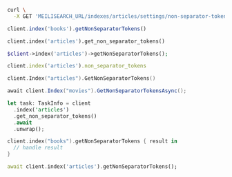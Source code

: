 <CodeGroup>

```bash cURL
curl \
  -X GET 'MEILISEARCH_URL/indexes/articles/settings/non-separator-tokens'
```

```javascript JS
client.index('books').getNonSeparatorTokens()
```

```python Python
client.index('articles').get_non_separator_tokens()
```

```php PHP
$client->index('articles')->getNonSeparatorTokens();
```

```ruby Ruby
client.index('articles').non_separator_tokens
```

```go Go
client.Index("articles").GetNonSeparatorTokens()
```

```csharp C#
await client.Index("movies").GetNonSeparatorTokensAsync();
```

```rust Rust
let task: TaskInfo = client
  .index('articles')
  .get_non_separator_tokens()
  .await
  .unwrap();
```

```swift Swift
client.index("books").getNonSeparatorTokens { result in
  // handle result
}
```

```dart Dart
await client.index('articles').getNonSeparatorTokens();
```
</CodeGroup>